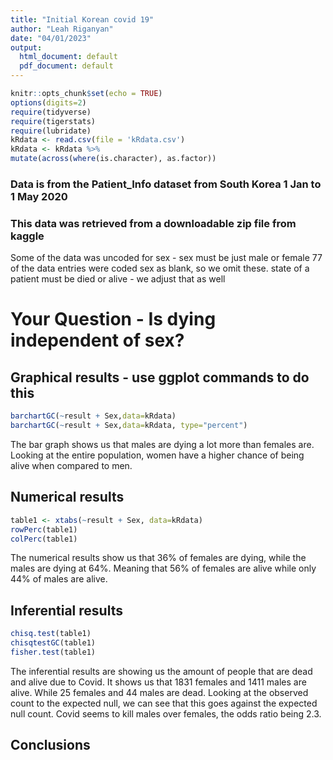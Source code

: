 ```yaml
---
title: "Initial Korean covid 19"
author: "Leah Riganyan"
date: "04/01/2023"
output:
  html_document: default
  pdf_document: default
---
```


```r
knitr::opts_chunk$set(echo = TRUE)
options(digits=2)
require(tidyverse)
require(tigerstats)
require(lubridate)
kRdata <- read.csv(file = 'kRdata.csv')
kRdata <- kRdata %>%
mutate(across(where(is.character), as.factor))

```
### Data is from the Patient_Info dataset from South Korea 1 Jan to 1 May 2020
### This data was retrieved from a downloadable zip file from kaggle

Some of the data was uncoded for sex - sex must be just male or female
77 of the data entries were coded sex  as blank, so we omit these.
state of a patient must be died or alive - we adjust that as well   
  
# Your Question - Is dying independent of sex?






## Graphical results - use ggplot commands to do this  

```r
barchartGC(~result + Sex,data=kRdata)
barchartGC(~result + Sex,data=kRdata, type="percent")

```
  
The bar graph shows us that males are dying a lot more than females are. Looking at the entire population, women have a higher chance of being alive when compared to men.


  
## Numerical results

```r
table1 <- xtabs(~result + Sex, data=kRdata)
rowPerc(table1)
colPerc(table1)
```
   
The numerical results show us that 36% of females are dying, while the males are dying at 64%. Meaning that 56% of females are alive while only 44% of males are alive.

## Inferential results 


```r
chisq.test(table1)
chisqtestGC(table1)
fisher.test(table1)
```

The inferential results are showing us the amount of people that are dead and alive due to Covid. It shows us that 1831 females and 1411 males are alive. While 25 females and 44 males are dead. Looking at the observed count to the expected null, we can see that this goes against the expected null count. Covid seems to kill males over females, the odds ratio being 2.3.
   
   
   
## Conclusions

